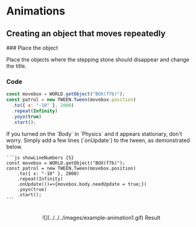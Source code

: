
# Animations

## Creating an object that moves repeatedly

<Steps>
### Place the object 
  
  Place the objects where the stepping stone should
  disappear and change the title. 
  
### Code

```js showLineNumbers
const movebox = WORLD.getObject("BOX(f7b)");
const patrol = new TWEEN.Tween(movebox.position)
  .to({ x: "-10" }, 2000)
  .repeat(Infinity)
  .yoyo(true)
  .start();
```

<Callout type="error">
  If you turned on the `Body` in `Physics` and it appears stationary, don't
  worry. Simply add a few lines (`onUpdate`) to the tween, as demonstrated below.

    ```js showLineNumbers {5}
    const movebox = WORLD.getObject("BOX(f7b)");
    const patrol = new TWEEN.Tween(movebox.position)
        .to({ x: "-10" }, 2000)
        .repeat(Infinity)
        .onUpdate(()=>{movebox.body.needUpdate = true;})
        .yoyo(true)
        .start();
    ```

</Callout>
<br />
<center>![](../../../images/example-animation1.gif) Result </center>

</Steps>

